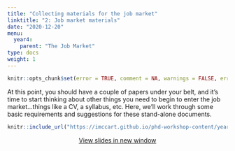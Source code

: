 ```yaml
---
title: "Collecting materials for the job market"
linktitle: "2: Job market materials"
date: "2020-12-20"
menu:
  year4:
    parent: "The Job Market"
type: docs
weight: 1
---
```


```r
knitr::opts_chunk$set(error = TRUE, comment = NA, warnings = FALSE, errors = FALSE, messages = FALSE, tidy = FALSE, echo = FALSE)
```


At this point, you should have a couple of papers under your belt, and it's time to start thinking about other things you need to begin to enter the job market...things like a CV, a syllabus, etc. Here, we'll work through some basic requirements and suggestions for these stand-alone documents.


<center>

```r
knitr::include_url("https://imccart.github.io/phd-workshop-content/year4/basic-materials.html")
```


<p><a class="btn btn-primary btn-lg" target="_blank" href="https://imccart.github.io/phd-workshop-content/year4/basic-materials.html"><i class="fas fa-external-link-alt"></i> View slides in new window</a></p>

</center>
